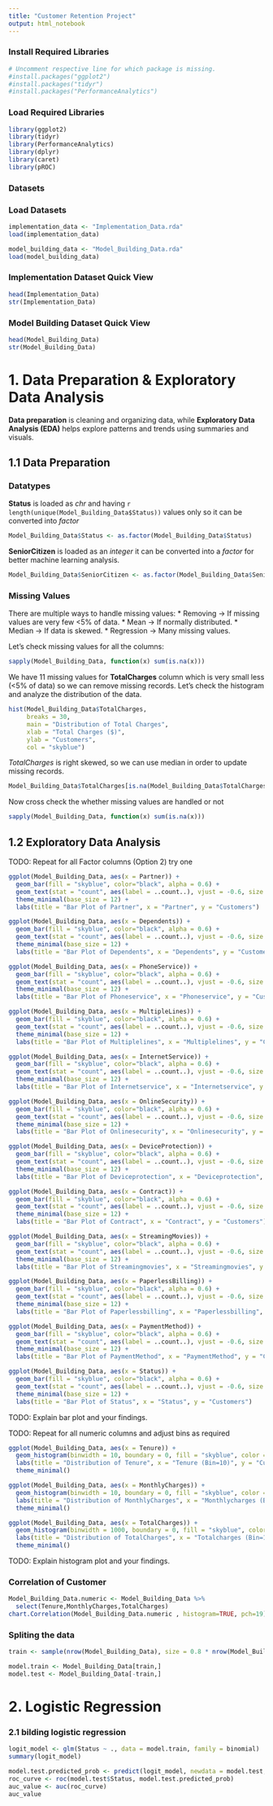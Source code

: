 ```yaml
---
title: "Customer Retention Project"
output: html_notebook
---
```


### Install Required Libraries
```r
# Uncomment respective line for which package is missing.
#install.packages("ggplot2")
#install.packages("tidyr")
#install.packages("PerformanceAnalytics") 
```

### Load Required Libraries
```r
library(ggplot2)
library(tidyr)
library(PerformanceAnalytics) 
library(dplyr)
library(caret)
library(pROC)
```

### Datasets

### Load Datasets
```r
implementation_data <- "Implementation_Data.rda"
load(implementation_data)

model_building_data <- "Model_Building_Data.rda"
load(model_building_data)
```

### Implementation Dataset Quick View
```r
head(Implementation_Data)
str(Implementation_Data)
```

### Model Building Dataset Quick View
```r
head(Model_Building_Data)
str(Model_Building_Data)
```

# 1. Data Preparation & Exploratory Data Analysis
**Data preparation** is cleaning and organizing data, while **Exploratory Data Analysis (EDA)** helps explore patterns and trends using summaries and visuals.

## 1.1 Data Preparation
### Datatypes
**Status** is loaded as *chr* and having `r length(unique(Model_Building_Data$Status))` values only so it can be converted into *factor*
```r
Model_Building_Data$Status <- as.factor(Model_Building_Data$Status)
```

**SeniorCitizen** is loaded as an *integer* it can be converted into a *factor* for better machine learning analysis.
```r
Model_Building_Data$SeniorCitizen <- as.factor(Model_Building_Data$SeniorCitizen)
```

### Missing Values
There are multiple ways to handle missing values:
* Removing -> If missing values are very few <5% of data.
* Mean -> If normally distributed.
* Median -> If data is skewed.
* Regression -> Many missing values.

Let's check missing values for all the columns:
```r
sapply(Model_Building_Data, function(x) sum(is.na(x)))
```
We have 11 missing values for **TotalCharges** column which is very small less (<5% of data) so we can remove missing records.
Let's check the histogram and analyze the distribution of the data.
```r
hist(Model_Building_Data$TotalCharges, 
     breaks = 30, 
     main = "Distribution of Total Charges", 
     xlab = "Total Charges ($)", 
     ylab = "Customers", 
     col = "skyblue")

```
*TotalCharges* is right skewed, so we can use median in order to update missing records.
```r
Model_Building_Data$TotalCharges[is.na(Model_Building_Data$TotalCharges)] <- median(Model_Building_Data$TotalCharges, na.rm = TRUE)
```

Now cross check the whether missing values are handled or not
```r
sapply(Model_Building_Data, function(x) sum(is.na(x)))
```

## 1.2 Exploratory Data Analysis
TODO: Repeat for all Factor columns (Option 2) try one
```r
ggplot(Model_Building_Data, aes(x = Partner)) +
  geom_bar(fill = "skyblue", color="black", alpha = 0.6) +
  geom_text(stat = "count", aes(label = ..count..), vjust = -0.6, size = 3) +
  theme_minimal(base_size = 12) +
  labs(title = "Bar Plot of Partner", x = "Partner", y = "Customers")
```

```r
ggplot(Model_Building_Data, aes(x = Dependents)) +
  geom_bar(fill = "skyblue", color="black", alpha = 0.6) +
  geom_text(stat = "count", aes(label = ..count..), vjust = -0.6, size = 3) +
  theme_minimal(base_size = 12) +
  labs(title = "Bar Plot of Dependents", x = "Dependents", y = "Customers")
```

```r
ggplot(Model_Building_Data, aes(x = PhoneService)) +
  geom_bar(fill = "skyblue", color="black", alpha = 0.6) +
  geom_text(stat = "count", aes(label = ..count..), vjust = -0.6, size = 3) +
  theme_minimal(base_size = 12) +
  labs(title = "Bar Plot of Phoneservice", x = "Phoneservice", y = "Customers")
```

```r
ggplot(Model_Building_Data, aes(x = MultipleLines)) +
  geom_bar(fill = "skyblue", color="black", alpha = 0.6) +
  geom_text(stat = "count", aes(label = ..count..), vjust = -0.6, size = 3) +
  theme_minimal(base_size = 12) +
  labs(title = "Bar Plot of Multiplelines", x = "Multiplelines", y = "Customers")
```

```r
ggplot(Model_Building_Data, aes(x = InternetService)) +
  geom_bar(fill = "skyblue", color="black", alpha = 0.6) +
  geom_text(stat = "count", aes(label = ..count..), vjust = -0.6, size = 3) +
  theme_minimal(base_size = 12) +
  labs(title = "Bar Plot of Internetservice", x = "Internetservice", y = "Customers")
```

```r
ggplot(Model_Building_Data, aes(x = OnlineSecurity)) +
  geom_bar(fill = "skyblue", color="black", alpha = 0.6) +
  geom_text(stat = "count", aes(label = ..count..), vjust = -0.6, size = 3) +
  theme_minimal(base_size = 12) +
  labs(title = "Bar Plot of Onlinesecurity", x = "Onlinesecurity", y = "Customers")
```

```r
ggplot(Model_Building_Data, aes(x = DeviceProtection)) +
  geom_bar(fill = "skyblue", color="black", alpha = 0.6) +
  geom_text(stat = "count", aes(label = ..count..), vjust = -0.6, size = 3) +
  theme_minimal(base_size = 12) +
  labs(title = "Bar Plot of Deviceprotection", x = "Deviceprotection", y = "Customers")
```

```r
ggplot(Model_Building_Data, aes(x = Contract)) +
  geom_bar(fill = "skyblue", color="black", alpha = 0.6) +
  geom_text(stat = "count", aes(label = ..count..), vjust = -0.6, size = 3) +
  theme_minimal(base_size = 12) +
  labs(title = "Bar Plot of Contract", x = "Contract", y = "Customers")
```

```r
ggplot(Model_Building_Data, aes(x = StreamingMovies)) +
  geom_bar(fill = "skyblue", color="black", alpha = 0.6) +
  geom_text(stat = "count", aes(label = ..count..), vjust = -0.6, size = 3) +
  theme_minimal(base_size = 12) +
  labs(title = "Bar Plot of Streamingmovies", x = "Streamingmovies", y = "Customers")
```

```r
ggplot(Model_Building_Data, aes(x = PaperlessBilling)) +
  geom_bar(fill = "skyblue", color="black", alpha = 0.6) +
  geom_text(stat = "count", aes(label = ..count..), vjust = -0.6, size = 3) +
  theme_minimal(base_size = 12) +
  labs(title = "Bar Plot of Paperlessbilling", x = "Paperlessbilling", y = "Customers")
```

```r
ggplot(Model_Building_Data, aes(x = PaymentMethod)) +
  geom_bar(fill = "skyblue", color="black", alpha = 0.6) +
  geom_text(stat = "count", aes(label = ..count..), vjust = -0.6, size = 3) +
  theme_minimal(base_size = 12) +
  labs(title = "Bar Plot of PaymentMethod", x = "PaymentMethod", y = "Customers")
```

```r
ggplot(Model_Building_Data, aes(x = Status)) +
  geom_bar(fill = "skyblue", color="black", alpha = 0.6) +
  geom_text(stat = "count", aes(label = ..count..), vjust = -0.6, size = 3) +
  theme_minimal(base_size = 12) +
  labs(title = "Bar Plot of Status", x = "Status", y = "Customers")
```

TODO: Explain bar plot and your findings.

TODO: Repeat for all numeric columns and adjust bins as required
```r
ggplot(Model_Building_Data, aes(x = Tenure)) +
  geom_histogram(binwidth = 10, boundary = 0, fill = "skyblue", color = "black", alpha = 0.7) +
  labs(title = "Distribution of Tenure", x = "Tenure (Bin=10)", y = "Customers") +
  theme_minimal()
```

```r
ggplot(Model_Building_Data, aes(x = MonthlyCharges)) +
  geom_histogram(binwidth = 10, boundary = 0, fill = "skyblue", color = "black", alpha = 0.7) +
  labs(title = "Distribution of MonthlyCharges", x = "Monthlycharges (Bin=10)", y = "Customers") +
  theme_minimal()
```

```r
ggplot(Model_Building_Data, aes(x = TotalCharges)) +
  geom_histogram(binwidth = 1000, boundary = 0, fill = "skyblue", color = "black", alpha = 0.7) +
  labs(title = "Distribution of TotalCharges", x = "Totalcharges (Bin=10)", y = "Customers") +
  theme_minimal()
```
TODO: Explain histogram plot and your findings.

### Correlation of Customer
```r
Model_Building_Data.numeric <- Model_Building_Data %>%
  select(Tenure,MonthlyCharges,TotalCharges)
chart.Correlation(Model_Building_Data.numeric , histogram=TRUE, pch=19)
```


### Spliting the data
```r
train <- sample(nrow(Model_Building_Data), size = 0.8 * nrow(Model_Building_Data))

model.train <- Model_Building_Data[train,]
model.test <- Model_Building_Data[-train,]
```

# 2. Logistic Regression

### 2.1 bilding logistic regression

```r
logit_model <- glm(Status ~ ., data = model.train, family = binomial)
summary(logit_model)
```

```r
model.test.predicted_prob <- predict(logit_model, newdata = model.test, type = "response")
roc_curve <- roc(model.test$Status, model.test.predicted_prob)
auc_value <- auc(roc_curve)
auc_value
```
